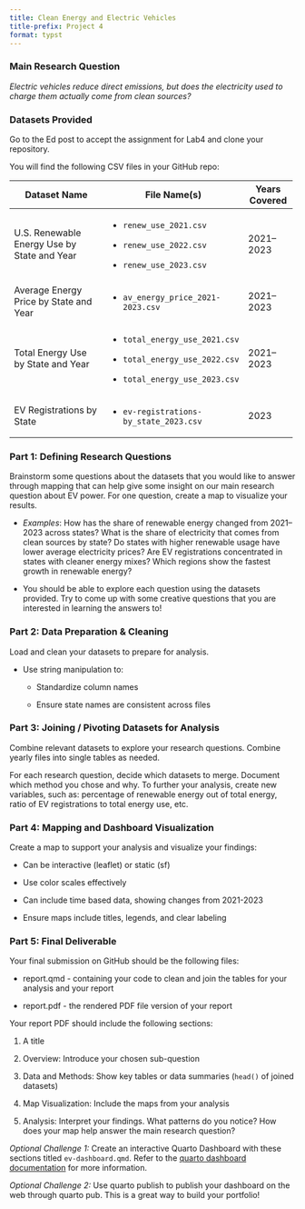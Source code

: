 ```yaml
---
title: Clean Energy and Electric Vehicles
title-prefix: Project 4
format: typst
---
```


### **Main Research Question**

*Electric vehicles reduce direct emissions, but does the electricity used to charge them actually come from clean sources?\
*

### **Datasets Provided**

Go to the Ed post to accept the assignment for Lab4 and clone your repository.

You will find the following CSV files in your GitHub repo:

+---------------------------------------------+------------------------------------------+-------------------+
| **Dataset Name**                            | **File Name(s)**                         | **Years Covered** |
+=============================================+==========================================+===================+
| U.S. Renewable Energy Use by State and Year | -   `renew_use_2021.csv`                 | 2021–2023         |
|                                             |                                          |                   |
|                                             | -   `renew_use_2022.csv`                 |                   |
|                                             |                                          |                   |
|                                             | -   `renew_use_2023.csv`                 |                   |
+---------------------------------------------+------------------------------------------+-------------------+
| Average Energy Price by State and Year      | -   `av_energy_price_2021-2023.csv`      | 2021–2023         |
+---------------------------------------------+------------------------------------------+-------------------+
| Total Energy Use by State and Year          | -   `total_energy_use_2021.csv`          | 2021–2023         |
|                                             |                                          |                   |
|                                             | -   `total_energy_use_2022.csv`          |                   |
|                                             |                                          |                   |
|                                             | -   `total_energy_use_2023.csv`          |                   |
+---------------------------------------------+------------------------------------------+-------------------+
| EV Registrations by State                   | -   `ev-registrations-by_state_2023.csv` | 2023              |
+---------------------------------------------+------------------------------------------+-------------------+

### **Part 1: Defining Research Questions**

Brainstorm some questions about the datasets that you would like to answer through mapping that can help give some insight on our main research question about EV power. For one question, create a map to visualize your results.

-   *Examples*: How has the share of renewable energy changed from 2021–2023 across states? What is the share of electricity that comes from clean sources by state? Do states with higher renewable usage have lower average electricity prices? Are EV registrations concentrated in states with cleaner energy mixes? Which regions show the fastest growth in renewable energy?

-   You should be able to explore each question using the datasets provided. Try to come up with some creative questions that you are interested in learning the answers to!

### **Part 2: Data Preparation & Cleaning**

Load and clean your datasets to prepare for analysis.

-   Use string manipulation to:

    -   Standardize column names

    -   Ensure state names are consistent across files

### **Part 3: Joining / Pivoting Datasets for Analysis**

Combine relevant datasets to explore your research questions. Combine yearly files into single tables as needed.

For each research question, decide which datasets to merge. Document which method you chose and why. To further your analysis, create new variables, such as: percentage of renewable energy out of total energy, ratio of EV registrations to total energy use, etc.

### **Part 4: Mapping and Dashboard Visualization**

Create a map to support your analysis and visualize your findings:

-   Can be interactive (leaflet) or static (sf)

-   Use color scales effectively

-   Can include time based data, showing changes from 2021-2023

-   Ensure maps include titles, legends, and clear labeling

### **Part 5: Final Deliverable**

Your final submission on GitHub should be the following files:

-   report.qmd - containing your code to clean and join the tables for your analysis and your report

-   report.pdf - the rendered PDF file version of your report

Your report PDF should include the following sections:

1.  A title

2.  Overview: Introduce your chosen sub-question

3.  Data and Methods: Show key tables or data summaries (`head()` of joined datasets)

4.  Map Visualization: Include the maps from your analysis

5.  Analysis: Interpret your findings. What patterns do you notice? How does your map help answer the main research question?

*Optional Challenge 1:* Create an interactive Quarto Dashboard with these sections titled `ev-dashboard.qmd`. Refer to the [quarto dashboard documentation](https://quarto.org/docs/dashboards/) for more information.

*Optional Challenge 2:* Use quarto publish to publish your dashboard on the web through quarto pub. This is a great way to build your portfolio!
